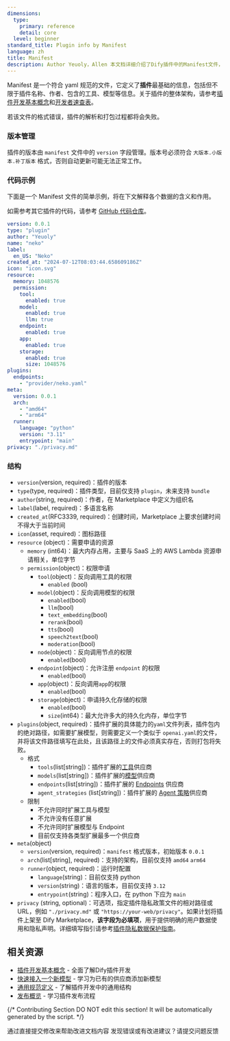 ```yaml
---
dimensions:
  type:
    primary: reference
    detail: core
  level: beginner
standard_title: Plugin info by Manifest
language: zh
title: Manifest
description: Author Yeuoly，Allen 本文档详细介绍了Dify插件中的Manifest文件，它是定义插件基本信息的YAML文件。文档包含完整的代码示例和详细的结构说明，涵盖插件版本、类型、作者、名称、资源使用、权限申请、功能定义、运行时等各方面的配置信息。
---
```


Manifest 是一个符合 yaml 规范的文件，它定义了**插件**最基础的信息，包括但不限于插件名称、作者、包含的工具、模型等信息。关于插件的整体架构，请参考[插件开发基本概念](/plugin-dev-zh/0111-getting-started-dify-plugin)和[开发者速查表](/plugin-dev-zh/0131-cheatsheet)。

若该文件的格式错误，插件的解析和打包过程都将会失败。

### 版本管理

插件的版本由 `manifest` 文件中的 `version` 字段管理。版本号必须符合 `大版本.小版本.补丁版本` 格式，否则自动更新可能无法正常工作。

### 代码示例

下面是一个 Manifest 文件的简单示例，将在下文解释各个数据的含义和作用。

如需参考其它插件的代码，请参考 [GitHub 代码仓库](https://github.com/langgenius/dify-official-plugins/blob/main/tools/google/manifest.yaml)。

```yaml
version: 0.0.1
type: "plugin"
author: "Yeuoly"
name: "neko"
label:
  en_US: "Neko"
created_at: "2024-07-12T08:03:44.658609186Z"
icon: "icon.svg"
resource:
  memory: 1048576
  permission:
    tool:
      enabled: true
    model:
      enabled: true
      llm: true
    endpoint:
      enabled: true
    app:
      enabled: true
    storage: 
      enabled: true
      size: 1048576
plugins:
  endpoints:
    - "provider/neko.yaml"
meta:
  version: 0.0.1
  arch:
    - "amd64"
    - "arm64"
  runner:
    language: "python"
    version: "3.11"
    entrypoint: "main"
privacy: "./privacy.md"
```

### 结构

* `version`(version, required)：插件的版本
* `type`(type, required)：插件类型，目前仅支持 `plugin`，未来支持 `bundle`
* `author`(string, required)：作者，在 Marketplace 中定义为组织名
* `label`(label, required)：多语言名称
* `created_at`(RFC3339, required)：创建时间，Marketplace 上要求创建时间不得大于当前时间
* `icon`(asset, required)：图标路径
* `resource` (object)：需要申请的资源
  * `memory` (int64)：最大内存占用，主要与 SaaS 上的 AWS Lambda 资源申请相关，单位字节
  * `permission`(object)：权限申请
    * `tool`(object)：反向调用工具的权限
      * `enabled` (bool)
    * `model`(object)：反向调用模型的权限
      * `enabled`(bool)
      * `llm`(bool)
      * `text_embedding`(bool)
      * `rerank`(bool)
      * `tts`(bool)
      * `speech2text`(bool)
      * `moderation`(bool)
    * `node`(object)：反向调用节点的权限
      * `enabled`(bool)
    * `endpoint`(object)：允许注册 `endpoint` 的权限
      * `enabled`(bool)
    * `app`(object)：反向调用`app`的权限
      * `enabled`(bool)
    * `storage`(object)：申请持久化存储的权限
      * `enabled`(bool)
      * `size`(int64)：最大允许多大的持久化内存，单位字节
* `plugins`(object, required)：插件扩展的具体能力的`yaml`文件列表，插件包内的绝对路径，如需要扩展模型，则需要定义一个类似于 `openai.yaml`的文件，并将该文件路径填写在此处，且该路径上的文件必须真实存在，否则打包将失败。
  * 格式
    * `tools`(list\[string])：插件扩展的[工具](/plugin-dev-zh/0222-tool-plugin)供应商
    * `models`(list\[string])：插件扩展的[模型](/plugin-dev-zh/0131-model-plugin-introduction)供应商
    * `endpoints`(list\[string])：插件扩展的 [Endpoints](/plugin-dev-zh/0432-endpoint) 供应商
    * `agent_strategies` (list\[string])：插件扩展的 [Agent 策略](/plugin-dev-zh/9433-agent-strategy-plugin)供应商
  * 限制
    * 不允许同时扩展工具与模型
    * 不允许没有任意扩展
    * 不允许同时扩展模型与 Endpoint
    * 目前仅支持各类型扩展最多一个供应商
* `meta`(object)
  * `version`(version, required)：`manifest` 格式版本，初始版本 `0.0.1`
  * `arch`(list\[string], required)：支持的架构，目前仅支持 `amd64` `arm64`
  * `runner`(object, required)：运行时配置
    * `language`(string)：目前仅支持 python
    * `version`(string)：语言的版本，目前仅支持 `3.12`
    * `entrypoint`(string)：程序入口，在 python 下应为 `main`
* `privacy` (string, optional)：可选项，指定插件隐私政策文件的相对路径或 URL，例如 `"./privacy.md"` 或 `"https://your-web/privacy"`。如果计划将插件上架至 Dify Marketplace，**该字段为必填项**，用于提供明确的用户数据使用和隐私声明。详细填写指引请参考[插件隐私数据保护指南](/plugin-dev-zh/0312-privacy-protection-guidelines)。

## 相关资源

- [插件开发基本概念](/plugin-dev-zh/0111-getting-started-dify-plugin) - 全面了解Dify插件开发
- [快速接入一个新模型](/plugin-dev-zh/0211-getting-started-new-model) - 学习为已有的供应商添加新模型
- [通用规范定义](/plugin-dev-zh/0411-general-specifications) - 了解插件开发中的通用结构
- [发布概览](/plugin-dev-zh/0321-release-overview) - 学习插件发布流程

{/*
Contributing Section
DO NOT edit this section!
It will be automatically generated by the script.
*/}

<CardGroup cols="2">
    <Card
        title="编辑此页面"
        icon="pen-to-square"
        href="https://github.com/langgenius/dify-docs/edit/main/plugin-dev-zh/0411-plugin-info-by-manifest.mdx"
    >
        通过直接提交修改来帮助改进文档内容
    </Card>
    <Card
        title="提交问题"
        icon="github"
        href="https://github.com/langgenius/dify-docs/issues/new?title=文档问题%3A%20plugin-info-by-manif&body=%23%23%20问题描述%0A%3C%21--%20请简要描述您发现的问题%20--%3E%0A%0A%23%23%20页面链接%0Ahttps%3A%2F%2Fgithub.com%2Flanggenius%2Fdify-docs%2Fblob%2Fmain%2Fplugin-dev-zh%2F0411-plugin-info-by-manifest.mdx%0A%0A%23%23%20建议修改%0A%3C%21--%20如果有具体的修改建议，请在此说明%20--%3E%0A%0A%3C%21--%20感谢您对文档质量的关注！%20--%3E"
    >
        发现错误或有改进建议？请提交问题反馈
    </Card>
</CardGroup>
